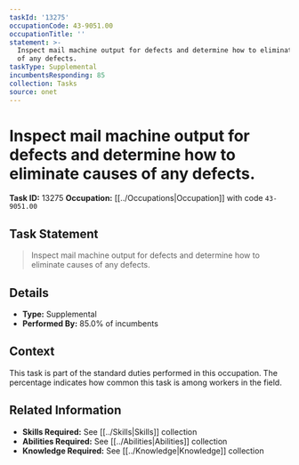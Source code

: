 ```yaml
---
taskId: '13275'
occupationCode: 43-9051.00
occupationTitle: ''
statement: >-
  Inspect mail machine output for defects and determine how to eliminate causes
  of any defects.
taskType: Supplemental
incumbentsResponding: 85
collection: Tasks
source: onet
---
```

# Inspect mail machine output for defects and determine how to eliminate causes of any defects.

**Task ID:** 13275
**Occupation:** [[../Occupations|Occupation]] with code `43-9051.00`

## Task Statement

> Inspect mail machine output for defects and determine how to eliminate causes of any defects.

## Details

- **Type:** Supplemental
- **Performed By:** 85.0% of incumbents

## Context

This task is part of the standard duties performed in this occupation. The percentage indicates how common this task is among workers in the field.

## Related Information

- **Skills Required:** See [[../Skills|Skills]] collection
- **Abilities Required:** See [[../Abilities|Abilities]] collection
- **Knowledge Required:** See [[../Knowledge|Knowledge]] collection
